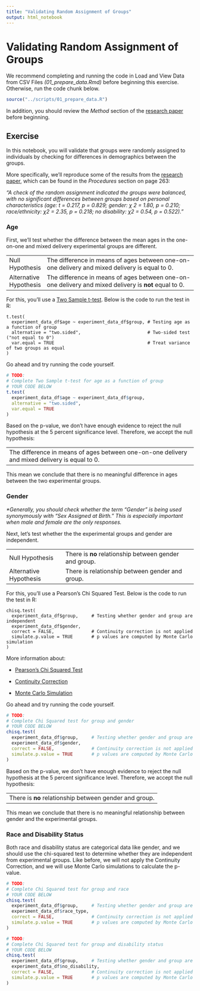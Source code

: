 ```yaml
---
title: "Validating Random Assignment of Groups"
output: html_notebook
---
```


# Validating Random Assignment of Groups

We recommend completing and running the code in Load and View Data from CSV Files *(01_prepare_data.Rmd)* before beginning this exercise. Otherwise, run the code chunk below.

```r
source("../scripts/01_prepare_data.R")
```

In addition, you should review the *Method* section of the [research paper](https://rdcu.be/c3NWc) before beginning.

## Exercise

In this notebook, you will validate that groups were randomly assigned to individuals by checking for differences in demographics between the groups.

More specifically, we'll reproduce some of the results from the [research paper](https://rdcu.be/c3NWc), which can be found in the *Procedures* section on page 263:

*"A check of the random assignment indicated the groups were balanced, with no significant differences between groups based on personal characteristics (age: t = 0.217, p = 0.829; gender: χ 2 = 1.80, p = 0.210; race/ethnicity: χ2 = 2.35, p = 0.218; no disability: χ2 = 0.54, p = 0.522)."*

### Age

First, we'll test whether the difference between the mean ages in the one-on-one and mixed delivery experimental groups are different.

|                        |                                                                                                       |
|------------------------|-------------------------------------------------------------------------------------------------------|
| Null Hypothesis        | The difference in means of ages between one-on-one delivery and mixed delivery is equal to 0.         |
| Alternative Hypothesis | The difference in means of ages between one-on-one delivery and mixed delivery is **not** equal to 0. |

For this, you'll use a [Two Sample t-test](https://www.statology.org/two-sample-t-test/). Below is the code to run the test in R:

    t.test(
      experiment_data_df$age ~ experiment_data_df$group, # Testing age as a function of group
      alternative = "two.sided",                         # Two-sided test ("not equal to 0")
      var.equal = TRUE                                   # Treat variance of two groups as equal
    )

Go ahead and try running the code yourself.

```r
# TODO: 
# Complete Two Sample t-test for age as a function of group
# YOUR CODE BELOW
t.test(
  experiment_data_df$age ~ experiment_data_df$group,
  alternative = "two.sided",
  var.equal = TRUE
)
```

Based on the p-value, we don't have enough evidence to reject the null hypothesis at the 5 percent significance level. Therefore, we accept the null hypothesis:

|                                                                                               |
|-----------------------------------------------------------------------------------------------|
| The difference in means of ages between one-on-one delivery and mixed delivery is equal to 0. |

This mean we conclude that there is no meaningful difference in ages between the two experimental groups.

### Gender

*\*Generally, you should check whether the term "Gender" is being used synonymously with "Sex Assigned at Birth." This is especially important when male and female are the only responses.*

Next, let's test whether the the experimental groups and gender are independent.

|                        |                                                        |
|------------------------|--------------------------------------------------------|
| Null Hypothesis        | There is **no** relationship between gender and group. |
| Alternative Hypothesis | There is relationship between gender and group.        |

For this, you'll use a Pearson's Chi Squared Test. Below is the code to run the test in R:

    chisq.test(
      experiment_data_df$group,     # Testing whether gender and group are independent
      experiment_data_df$gender,
      correct = FALSE,              # Continuity correction is not applied
      simulate.p.value = TRUE       # p values are computed by Monte Carlo simulation
    )

More information about:

-   [Pearson's Chi Squared Test](https://en.wikipedia.org/wiki/Pearson%27s_chi-squared_test)

-   [Continuity Correction](https://en.wikipedia.org/wiki/Yates%27s_correction_for_continuity)

-   [Monte Carlo Simulation](https://stats.stackexchange.com/questions/62445/rules-to-apply-monte-carlo-simulation-of-p-values-for-chi-squared-test)

Go ahead and try running the code yourself.

```r
# TODO: 
# Complete Chi Squared test for group and gender
# YOUR CODE BELOW
chisq.test(
  experiment_data_df$group,     # Testing whether gender and group are independent
  experiment_data_df$gender,
  correct = FALSE,              # Continuity correction is not applied
  simulate.p.value = TRUE       # p values are computed by Monte Carlo simulation
)
```

Based on the p-value, we don't have enough evidence to reject the null hypothesis at the 5 percent significance level. Therefore, we accept the null hypothesis:

|                                                        |
|--------------------------------------------------------|
| There is **no** relationship between gender and group. |

This mean we conclude that there is no meaningful relationship between gender and the experimental groups.

### Race and Disability Status

Both race and disability status are categorical data like gender, and we should use the chi-squared test to determine whether they are independent from experimental groups. Like before, we will not apply the Continuity Correction, and we will use Monte Carlo simulations to calculate the p-value.

```r
# TODO: 
# Complete Chi Squared test for group and race
# YOUR CODE BELOW
chisq.test(
  experiment_data_df$group,     # Testing whether gender and group are independent
  experiment_data_df$race_type,
  correct = FALSE,              # Continuity correction is not applied
  simulate.p.value = TRUE       # p values are computed by Monte Carlo simulation
)
```

```r
# TODO: 
# Complete Chi Squared test for group and disability status
# YOUR CODE BELOW
chisq.test(
  experiment_data_df$group,     # Testing whether gender and group are independent
  experiment_data_df$no_disability,
  correct = FALSE,              # Continuity correction is not applied
  simulate.p.value = TRUE       # p values are computed by Monte Carlo simulation
)
```
